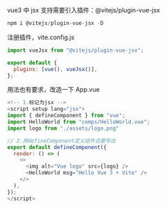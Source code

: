 vue3 中 jsx 支持需要引入插件：@vitejs/plugin-vue-jsx

```js
npm i @vitejs/plugin-vue-jsx -D
```

注册插件，vite.config.js

```js
import vueJsx from "@vitejs/plugin-vue-jsx";

export default {
  plugins: [vue(), vueJsx()],
};
```

用法也有要求，改造一下 App.vue

```js
<!-- 1.标记为jsx -->
<script setup lang="jsx">
import { defineComponent } from "vue";
import HelloWorld from "comps/HelloWorld.vue";
import logo from "./assets/logo.png"

// 2.用defineComponent定义组件且要导出
export default defineComponent({
  render: () => (
    <>
      <img alt="Vue logo" src={logo} />
      <HelloWorld msg="Hello Vue 3 + Vite" />
    </>
  ),
});
</script>

```
